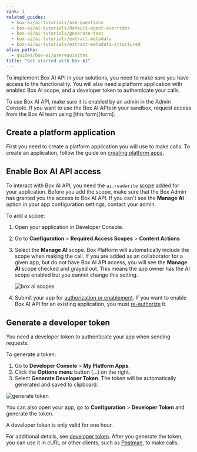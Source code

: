 ```yaml
---
rank: 1
related_guides:
  - box-ai/ai-tutorials/ask-questions
  - box-ai/ai-tutorials/default-agent-overrides
  - box-ai/ai-tutorials/generate-text
  - box-ai/ai-tutorials/extract-metadata
  - box-ai/ai-tutorials/extract-metadata-structured
alias_paths:
  - guides/box-ai/prerequisites
title: "Get started with Box AI"
---
```

To implement Box AI API in your solutions, you need
to make sure you have access to the functionality.
You will also need a platform application with
enabled Box AI scope, and a developer token to
authenticate your calls.

<Message type="notice">
To use Box AI API, make sure it is enabled by an
admin in the Admin Console. If you want to use
the Box AI APIs in your sandbox, request access
from the Box AI team using [this form][form].
</Message>

## Create a platform application

First you need to create a platform application
you will use to make calls. To create
an application, follow the guide
on [creating platform apps][createapps].

## Enable Box AI API access

To interact with Box AI API,
you need the `ai.readwrite` [scope][scope]
added for your application.
Before you add the scope,
make sure that the Box Admin has granted you
the access to Box AI API. If you can't see the
**Manage AI** option in your app configuration
settings, contact your admin.

To add a scope:

1. Open your application in Developer Console.
2. Go to **Configuration** > **Required Access Scopes** > **Content Actions**
3. Select the **Manage AI** scope. Box Platform will automatically include the scope when making the call. If you are added as an collaborator for a given app, but do not have Box AI API access, you will see the **Manage AI** scope checked and grayed out. This means the app owner has the AI scope enabled but you cannot change this setting.

    ![box ai scopes](../images/box-ai-app-scopes.png)

4. Submit your app for [authorization or enablement][authorization]. If you want to enable Box AI API for an existing application, you must [re-authorize][reauthorization] it.

## Generate a developer token

You need a developer token
to authenticate your app when sending requests.

To generate a token:

1. Go to **Developer Console** > **My Platform Apps**.
2. Click the **Options menu** button (…) on the right.
3. Select **Generate Developer Token**. The token will be automatically generated and saved to clipboard.

![generate token](../images/developer-token.png)

You can also open your app, go to
**Configuration** > **Developer Token**
and generate the token.

<Message type="notice">
A developer token is only valid for one hour.
</Message>

For additional details, see [developer token][token].
After you generate the token, you can use it in cURL
or other clients, such as [Postman][postman], to make
calls.

[token]: g://authentication/tokens/developer-tokens
[scope]: g://api-calls/permissions-and-errors/scopes
[oauthscopes]: g://api-calls/permissions-and-errors/scopes#scopes-oauth-2-authorization
[createapps]: g://applications/app-types/platform-apps
[postman]: g://tooling/postman
[form]: https://forms.gle/Nsh3TwM3W8qg4U35A
[authorization]: g://authorization
[reauthorization]: g://authorization/platform-app-approval#re-authorization-on-changes
